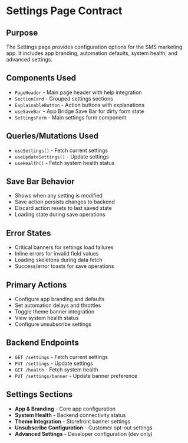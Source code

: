 # Settings Page Contract

## Purpose
The Settings page provides configuration options for the SMS marketing app. It includes app branding, automation defaults, system health, and advanced settings.

## Components Used
- `PageHeader` - Main page header with help integration
- `SectionCard` - Grouped settings sections
- `ExplainableButton` - Action buttons with explanations
- `useSaveBar` - App Bridge Save Bar for dirty form state
- `SettingsForm` - Main settings form component

## Queries/Mutations Used
- `useSettings()` - Fetch current settings
- `useUpdateSettings()` - Update settings
- `useHealth()` - Fetch system health status

## Save Bar Behavior
- Shows when any setting is modified
- Save action persists changes to backend
- Discard action resets to last saved state
- Loading state during save operations

## Error States
- Critical banners for settings load failures
- Inline errors for invalid field values
- Loading skeletons during data fetch
- Success/error toasts for save operations

## Primary Actions
- Configure app branding and defaults
- Set automation delays and throttles
- Toggle theme banner integration
- View system health status
- Configure unsubscribe settings

## Backend Endpoints
- `GET /settings` - Fetch current settings
- `PUT /settings` - Update settings
- `GET /health` - Fetch system health
- `PUT /settings/banner` - Update banner preference

## Settings Sections
- **App & Branding** - Core app configuration
- **System Health** - Backend connectivity status
- **Theme Integration** - Storefront banner settings
- **Unsubscribe Configuration** - Customer opt-out settings
- **Advanced Settings** - Developer configuration (dev only)
